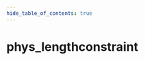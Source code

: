 ```yaml
---
hide_table_of_contents: true
---
```


<!---
!!!!!!
THIS PAGE IS AUTOGENERATED FROM GAME FGD DEFINITIONS!
DO NOT EDIT MANUALLY!
!!!!!!

In order to make edits, you can make an annotation file in /fgd_dump_overrides
-->


# phys_lengthconstraint



<Tabs queryString="game">
    
<TabItem value="cs2" label="Counter-Strike 2">
    <CS2Page />
</TabItem>

<TabItem value="steamvr" label="SteamVR Home">
    <STEAMVRPage />
</TabItem>

<TabItem value="dota2" label="Dota 2">
    <DOTA2Page />
</TabItem>

<TabItem value="hla" label="Half-Life: Alyx">
    <HLAPage />
</TabItem>

</Tabs>
